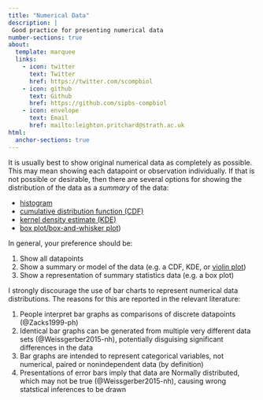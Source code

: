 ```yaml
---
title: "Numerical Data"
description: |
 Good practice for presenting numerical data
number-sections: true
about:
  template: marquee
  links:
    - icon: twitter
      text: Twitter
      href: https://twitter.com/scompbiol
    - icon: github
      text: Github
      href: https://github.com/sipbs-compbiol
    - icon: envelope
      text: Email
      href: mailto:leighton.pritchard@strath.ac.uk
html:
  anchor-sections: true
---
```


It is usually best to show original numerical data as completely as possible. This may mean showing each datapoint or observation individually. If that is not possible or desirable, then there are several options for showing the distribution of the data as a *summary* of the data:

- [histogram](https://en.wikipedia.org/wiki/Histogram)
- [cumulative distribution function (CDF)](https://en.wikipedia.org/wiki/Cumulative_distribution_function)
- [kernel density estimate (KDE)](https://en.wikipedia.org/wiki/Kernel_density_estimation)
- [box plot/box-and-whisker plot](https://en.wikipedia.org/wiki/Box_plot))

In general, your preference should be:

1. Show all datapoints
2. Show a summary or model of the data (e.g. a CDF, KDE, or [violin plot](https://en.wikipedia.org/wiki/Violin_plot))
3. Show a representation of summary statistics data (e.g. a box plot) 

::: { .callout-caution title="Avoid bar charts" }
I strongly discourage the use of bar charts to represent numerical data distributions. The reasons for this are reported in the relevant literature:

1. People interpret bar graphs as comparisons of discrete datapoints (@Zacks1999-ph)
2. Identical bar graphs can be generated from multiple very different data sets (@Weissgerber2015-nh), potentially disguising significant differences in the data
3. Bar graphs are intended to represent categorical variables, not numerical, paired or nonindependent data (by definition)
4. Presentations of error bars imply that data are Normally distributed, which may not be true (@Weissgerber2015-nh), causing wrong statstical inferences to be drawn
:::